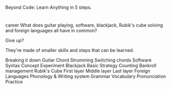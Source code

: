 Beyond Code: Learn Anything in 5 steps.

#

career
What does guitar playing, software, blackjack, Rubik's cube solving and foreign languages all have in common?

Give up?

They're made of smaller skills and steps that can be learned.

Breaking it down
Guitar
Chord
Strumming
Switching chords
Software
Syntax
Concept
Experiment
Blackjack
Basic Strategy
Counting
Bankroll management
Rubik's Cube
First layer
Middle layer
Last layer
Foreign Languages
Phonology & Writing system
Grammar
Vocabulary
Pronunciation
Practice
